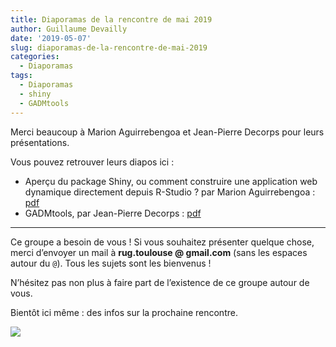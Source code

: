 ```yaml
---
title: Diaporamas de la rencontre de mai 2019
author: Guillaume Devailly
date: '2019-05-07'
slug: diaporamas-de-la-rencontre-de-mai-2019
categories:
  - Diaporamas
tags:
  - Diaporamas
  - shiny
  - GADMtools
---
```


Merci beaucoup à Marion Aguirrebengoa et Jean-Pierre Decorps pour leurs présentations.

Vous pouvez retrouver leurs diapos ici :

- Aperçu du package Shiny, ou comment construire une application web dynamique directement depuis R-Studio ? par Marion Aguirrebengoa : [pdf](/diapos/2019-05-06_shiny.pdf)
- GADMtools, par Jean-Pierre Decorps : [pdf](/diapos/2019-05-06_GADMTools.pdf)

---

Ce groupe a besoin de vous ! Si vous souhaitez présenter quelque chose, merci d’envoyer un mail
à **rug.toulouse @ gmail.com** (sans les espaces autour du `@`).
Tous les sujets sont les bienvenus !

N’hésitez pas non plus à faire part de l’existence de ce groupe autour de vous.

Bientôt ici même : des infos sur la prochaine rencontre.

![](/img/logo.svg)
